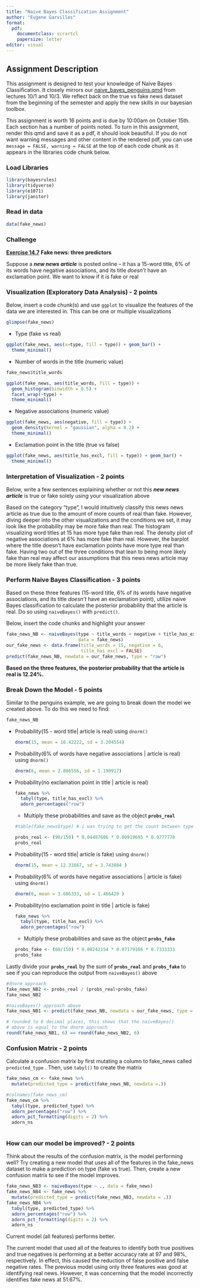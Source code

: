 ```yaml
---
title: "Naive Bayes Classification Assignment"
author: "Eugene Garvilles"
format:
  pdf:
    documentclass: scrartcl
    papersize: letter
editor: visual
---
```


## Assignment Description

This assignment is designed to test your knowledge of Naive Bayes Classification. It closely mirrors our [naive_bayes_penguins.qmd](https://github.com/NSF-ALL-SPICE-Alliance/DS400/blob/main/week7/naive_bayes_penguins.qmd) from lectures 10/1 and 10/3. We reflect back on the true vs fake news dataset from the beginning of the semester and apply the new skills in our bayesian toolbox.

This assignment is worth 16 points and is due by 10:00am on October 15th. Each section has a number of points noted. To turn in this assignment, render this qmd and save it as a pdf, it should look beautiful. If you do not want warning messages and other content in the rendered pdf, you can use `message = FALSE, warning = FALSE` at the top of each code chunk as it appears in the libraries code chunk below.

### Load Libraries

```r
library(bayesrules)
library(tidyverse)
library(e1071)
library(janitor)
```

### Read in data

```r
data(fake_news)
```

### Challenge

[**Exercise 14.7**](https://www.bayesrulesbook.com/chapter-14#exercises-13) **Fake news: three predictors**

Suppose a ***new news article*** is posted online -- it has a 15-word title, 6% of its words have negative associations, and its title *doesn't* have an exclamation point. We want to know if it is fake or real

### Visualization (Exploratory Data Analysis) - 2 points

Below, insert a code chunk(s) and use `ggplot` to visualize the features of the data we are interested in. This can be one or multiple visualizations

```r
glimpse(fake_news)
```

-   Type (fake vs real)

```r
ggplot(fake_news, aes(x=type, fill = type)) + geom_bar() +
  theme_minimal()
```

-   Number of words in the title (numeric value)

```r
fake_news$title_words

ggplot(fake_news, aes(title_words, fill = type)) + 
  geom_histogram(binwidth = 0.5) + 
  facet_wrap(~type) + 
  theme_minimal()
```

-   Negative associations (numeric value)

```r
ggplot(fake_news, aes(negative, fill = type)) + 
  geom_density(kernel = "gaussian", alpha = 0.2) +
  theme_minimal()
```

-   Exclamation point in the title (true vs false)

```r
ggplot(fake_news, aes(title_has_excl, fill = type)) + geom_bar() +
  theme_minimal()
```

### Interpretation of Visualization - 2 points

Below, write a few sentences explaining whether or not this ***new news article*** is true or fake solely using your visualization above

Based on the category "type", I would intuitively classify this news news article as true due to the amount of more counts of real than fake. However, diving deeper into the other visualizations and the conditions we set, it may look like the probability may be more fake than real. The histogram visualizing word titles at 15 has more type fake than real. The density plot of negative associations at 6% has more fake than real. However, the barplot where the title doesn't have exclamation points have more type real than fake. Having two out of the three conditions that lean to being more likely fake than real may affect our assumptions that this news news article may be more likely fake than true.

### Perform Naive Bayes Classification - 3 points

Based on these three features (15-word title, 6% of its words have negative associations, and its title *doesn't* have an exclamation point), utilize naive Bayes classification to calculate the posterior probability that the article is real. Do so using `naiveBayes()` with `predict()`.

Below, insert the code chunks and highlight your answer

```r
fake_news_NB <- naiveBayes(type ~ title_words + negative + title_has_excl, 
                           data = fake_news)
our_fake_news <- data.frame(title_words = 15, negative = 6, 
                            title_has_excl = FALSE)
predict(fake_news_NB, newdata = our_fake_news, type = "raw")
```

**Based on the three features, the posterior probability that the article is real is 12.24%.**

### Break Down the Model - 5 points

Similar to the penguins example, we are going to break down the model we created above. To do this we need to find:

```r
fake_news_NB
```

-   Probability(15 - word title\| article is real) using `dnorm()`

    ```r
    dnorm(15, mean = 10.42222, sd = 3.204554)
    ```

-   Probability(6% of words have negative associations \| article is real) using `dnorm()`

    ```r
    dnorm(6, mean = 2.806556, sd = 1.190917)
    ```

-   Probability(no exclamation point in title \| article is real)

    ```r
    fake_news %>% 
      tabyl(type, title_has_excl) %>% 
      adorn_percentages("row")
    ```

    -   Multiply these probabilities and save as the object **`probs_real`**

    ```r
    #table(fake_news$type) # i was trying to get the count between types

    probs_real <- (90/150) * 0.04487606 * 0.00919695 * 0.9777778
    probs_real
    ```

-   Probability(15 - word title\| article is fake) using `dnorm()`

    ```r
    dnorm(15, mean = 12.31667, sd = 3.743884 )
    ```

-   Probability(6% of words have negative associations \| article is fake) using `dnorm()`

    ```r
    dnorm(6, mean = 3.606333, sd = 1.466429 )
    ```

-   Probability(no exclamation point in title \| article is fake)

    ```r
    fake_news %>% 
      tabyl(type, title_has_excl) %>% 
      adorn_percentages("row")
    ```

    -   Multiply these probabilities and save as the object **`probs_fake`**

    ```r
    probs_fake <- (60/150) * 0.08242154 * 0.07179166 * 0.7333333
    probs_fake
    ```

Lastly divide your **`probs_real`** by the sum of **`probs_real`** and **`probs_fake`** to see if you can reproduce the output from `naiveBayes()` above

```r
#dnorm approach
fake_news_NB2 <- probs_real / (probs_real+probs_fake)
fake_news_NB2
```

```r
#naiveBayes() approach above
fake_news_NB1 <- predict(fake_news_NB, newdata = our_fake_news, type = "raw")[1,2]
```

```r
# rounded to 6 decimal places, this shows that the naiveBayes() 
# above is equal to the dnorm approach
round(fake_news_NB1, 6) == round(fake_news_NB2, 6) 
```

### Confusion Matrix - 2 points

Calculate a confusion matrix by first mutating a column to fake_news called `predicted_type` . Then, use `tabyl()` to create the matrix

```r
fake_news_cm <- fake_news %>% 
  mutate(predicted_type = predict(fake_news_NB, newdata =.))
```

```r
#colnames(fake_news_cm)
fake_news_cm %>% 
  tabyl(type, predicted_type) %>% 
  adorn_percentages("row") %>% 
  adorn_pct_formatting(digits = 2) %>%
  adorn_ns
  
```

### How can our model be improved? - 2 points

Think about the results of the confusion matrix, is the model performing well? Try creating a new model that uses all of the features in the fake_news dataset to make a prediction on type (fake vs true). Then, create a new confusion matrix to see if the model improves.

```r
fake_news_NB3 <- naiveBayes(type ~ ., data = fake_news)
fake_news_NB4 <- fake_news %>% 
  mutate(predicted_type = predict(fake_news_NB3, newdata = .))
fake_news_NB4 %>% 
  tabyl(type, predicted_type) %>% 
  adorn_percentages("row") %>% 
  adorn_pct_formatting(digits = 2) %>%
  adorn_ns
```

Current model (all features) performs better.

The current model that used all of the features to identify both true positives and true negatives is performing at a better accuracy rate at 97 and 98%, respectively. In effect, this caused the reduction of false positive and false negative rates. The previous model using only three features was good at identifying real news. However, it was concerning that the model incorrectly identifies fake news at 51.67%.
